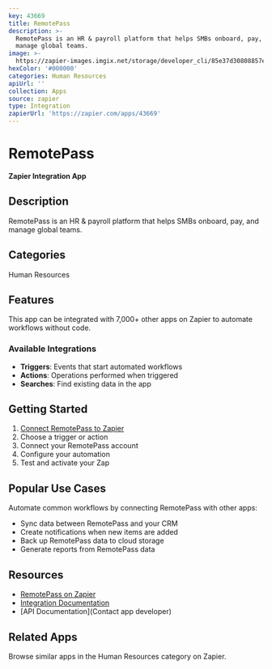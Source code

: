 ```yaml
---
key: 43669
title: RemotePass
description: >-
  RemotePass is an HR & payroll platform that helps SMBs onboard, pay, and
  manage global teams.
image: >-
  https://zapier-images.imgix.net/storage/developer_cli/85e37d30808857ecb4167360de991433_2.png?auto=format%2Ccompress&ixlib=python-3.0.0&q=50
hexColor: '#000000'
categories: Human Resources
apiUrl: ''
collection: Apps
source: zapier
type: Integration
zapierUrl: 'https://zapier.com/apps/43669'
---
```

# RemotePass

**Zapier Integration App**

## Description

RemotePass is an HR & payroll platform that helps SMBs onboard, pay, and manage global teams.

## Categories

Human Resources

## Features

This app can be integrated with 7,000+ other apps on Zapier to automate workflows without code.

### Available Integrations

- **Triggers**: Events that start automated workflows
- **Actions**: Operations performed when triggered
- **Searches**: Find existing data in the app

## Getting Started

1. [Connect RemotePass to Zapier](https://zapier.com/apps/43669)
2. Choose a trigger or action
3. Connect your RemotePass account
4. Configure your automation
5. Test and activate your Zap

## Popular Use Cases

Automate common workflows by connecting RemotePass with other apps:

- Sync data between RemotePass and your CRM
- Create notifications when new items are added
- Back up RemotePass data to cloud storage
- Generate reports from RemotePass data

## Resources

- [RemotePass on Zapier](https://zapier.com/apps/43669)
- [Integration Documentation](https://zapier.com/apps/43669/integrations)
- [API Documentation](Contact app developer)

## Related Apps

Browse similar apps in the Human Resources category on Zapier.
